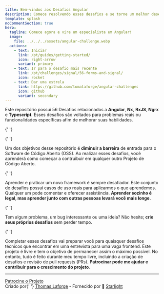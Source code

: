 ```yaml
---
title: Bem-vindos aos Desafios Angular
description: Comece resolvendo esses desafios e se torne um melhor desenvolvedor frontend Angular.
template: splash
noCommentSection: true
hero:
  tagline: Comece agora e vire um especialista em Angular!
  image:
    file: ../../../assets/angular-challenge.webp
  actions:
    - text: Iniciar
      link: /pt/guides/getting-started/
      icon: right-arrow
      variant: primary
    - text: Ir para o desafio mais recente
      link: /pt/challenges/signal/56-forms-and-signal/
      icon: rocket
    - text: Dar uma estrela
      link: https://github.com/tomalaforge/angular-challenges
      icon: github
      variant: secondary
---
```



<CardGrid>
  <Card title="56 Desafios">
    Este repositório possui 56 Desafios relacionados a <b>Angular</b>, <b>Nx</b>, <b>RxJS</b>,
    <b>Ngrx</b> e <b>Typescript</b>.
    Esses desafios são voltados para problemas reais ou funcionalidades específicas afim de
    melhorar suas habilidades.
  </Card>

{' '}

<Card title="Inscreva-se para ser notificado do desafio mais recente">
  <SubscriptionForm isNote={false} lang="pt" />
</Card>

{' '}

<Card title="Torne-se um contribuidor OSS">
  Um dos objetivos desse repositório é <b>diminuir a barreira</b> de entrada
  para o Software de Código Aberto (OSS). Ao realizar esses desafios, você
  aprenderá como começar a contruibuir em qualquer outro Projeto de Código
  Aberto.
</Card>

{' '}

<Card title="Aprenda junto com os outros">
  Aprender e praticar um novo framework é sempre desafiador. Este conjunto de
  desafios possui casos de uso reais para aplicarmos o que aprendemos. Qualquer
  um pode comentar e oferecer assistência.
  <b>
    Aprender sozinho é legal, mas aprender junto com outras pessoas levará você
    mais longe.
  </b>
</Card>

{' '}

<Card title="Contribua">
  Tem algum problema, um bug interessante ou uma ideia? Não hesite;
  <b>crie seus próprios desafios</b> sem perder tempo.
</Card>

{' '}

<Card title="Prepare-se para entrevistas">
  Completar esses desafios vai preparar você para quaisquer desafios técnicos
  que encontrar em uma entrevista para uma vaga frontend.
</Card>

  <Card title="Patrocínio">
    Este projeto é livre e tem o objetivo de permanecer assim o máximo possível. No entanto,
    tudo é feito durante meu tempo livre, incluindo a criação de desafios e revisão de pull requests (PRs).
    <b>Patrocinar pode me ajudar e contribuir para o crescimento do projeto</b>.
  </Card>
</CardGrid>

---

<div class="article-footer">
  <a href="https://github.com/sponsors/tomalaforge" alt="Sponsor link">
    <MyIcon name="heart" size="1.2rem" color="white" />
    Patrocine o Projeto
  </a>
</div>

<div class="main-page-footer">
  Criado por{' '}
  <a href="https://github.com/tomalaforge?tab=repositories">Thomas Laforge</a> -
  Fornecido por 🌟 <a href="https://starlight.astro.build/">Starlight</a>
</div>
